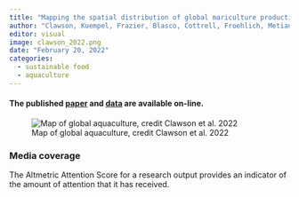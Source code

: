 ```yaml
---
title: "Mapping the spatial distribution of global mariculture production"
author: "Clawson, Kuempel, Frazier, Blasco, Cottrell, Froehlich, Metian, Nash, Tobben, Verstaen, Williams, Halpern"
editor: visual
image: clawson_2022.png
date: "February 20, 2022"
categories:
  - sustainable food
  - aquaculture
---
```


#### The published [paper](https://www.sciencedirect.com/science/article/pii/S004484862200182X) and [data](https://knb.ecoinformatics.org/view/doi%3A10.5063%2FF1ZK5F42) are available on-line.

![Map of global aquaculture, credit Clawson et al. 2022](clawson_2022.png)

### Media coverage

The Altmetric Attention Score for a research output provides an indicator of the amount of attention that it has received.

```{=html}
<script type="text/javascript" src="https://d1bxh8uas1mnw7.cloudfront.net/assets/embed.js"></script>
```
::: {.altmetric-embed data-badge-type="medium-donut" data-badge-details="right" data-doi="10.1016/j.aquaculture.2022.738066"}
:::
